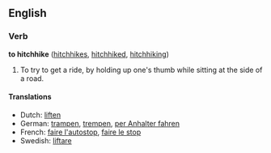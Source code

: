 ==English==

===Verb===
'''to hitchhike'''  ([[hitchhikes]], [[hitchhiked]], [[hitchhiking]])
# To try to get a ride, by holding up one's thumb while sitting at the side of a road.

====Translations====
* Dutch: [[liften]]
* German: [[trampen]], [[trempen]], [[per Anhalter fahren]]
* French: [[faire l'autostop]], [[faire le stop]]
* Swedish: [[liftare]]